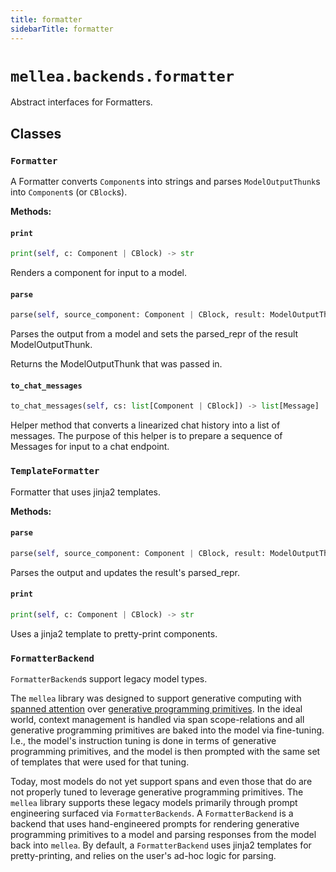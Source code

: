 ```yaml
---
title: formatter
sidebarTitle: formatter
---
```


# `mellea.backends.formatter`


Abstract interfaces for Formatters.

## Classes

### `Formatter`


A Formatter converts `Component`s into strings and parses `ModelOutputThunk`s into `Component`s (or `CBlock`s).


**Methods:**

#### `print`

```python
print(self, c: Component | CBlock) -> str
```

Renders a component for input to a model.


#### `parse`

```python
parse(self, source_component: Component | CBlock, result: ModelOutputThunk) -> ModelOutputThunk
```

Parses the output from a model and sets the parsed_repr of the result ModelOutputThunk.

Returns the ModelOutputThunk that was passed in.


#### `to_chat_messages`

```python
to_chat_messages(self, cs: list[Component | CBlock]) -> list[Message]
```

Helper method that converts a linearized chat history into a list of messages. The purpose of this helper is to prepare a sequence of Messages for input to a chat endpoint.


### `TemplateFormatter`


Formatter that uses jinja2 templates.


**Methods:**

#### `parse`

```python
parse(self, source_component: Component | CBlock, result: ModelOutputThunk) -> ModelOutputThunk
```

Parses the output and updates the result's parsed_repr.


#### `print`

```python
print(self, c: Component | CBlock) -> str
```

Uses a jinja2 template to pretty-print components.


### `FormatterBackend`


`FormatterBackend`s support legacy model types.

The `mellea` library was designed to support generative computing with [spanned attention](https://generative.computing/what-are-spans.html) over [generative programming primitives](https://generative.computing/what-are-generative-programs.html).
In the ideal world, context management is handled via span scope-relations and all generative programming primitives are baked into the model via fine-tuning.
I.e., the model's instruction tuning is done in terms of generative programming primitives, and the model is then prompted with the same set of templates that were used for that tuning.

Today, most models do not yet support spans and even those that do are not properly tuned to leverage generative programming primitives.
The `mellea` library supports these legacy models primarily through prompt engineering surfaced via `FormatterBackends`.
A `FormatterBackend` is a backend that uses hand-engineered prompts for rendering generative programming primitives to a model and parsing responses from the model back into `mellea`.
By default, a `FormatterBackend` uses jinja2 templates for pretty-printing, and relies on the user's ad-hoc logic for parsing.

